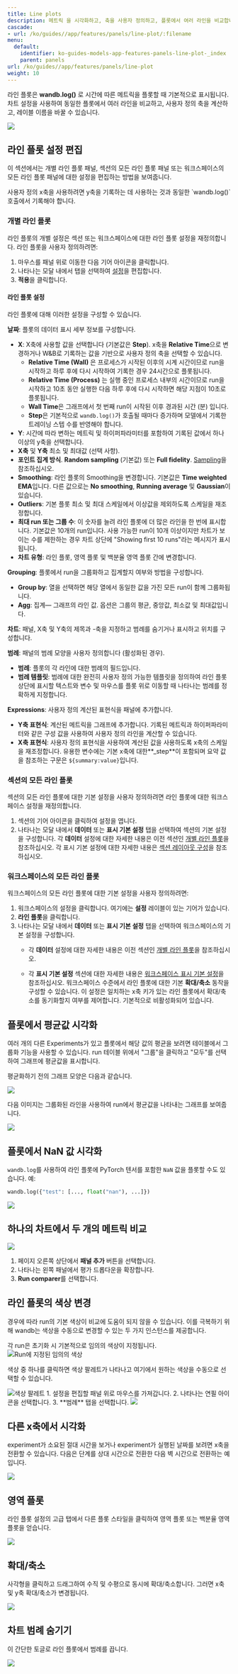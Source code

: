 ---
title: Line plots
description: 메트릭 을 시각화하고, 축을 사용자 정의하고, 플롯에서 여러 라인을 비교합니다.
cascade:
- url: /ko/guides//app/features/panels/line-plot/:filename
menu:
  default:
    identifier: ko-guides-models-app-features-panels-line-plot-_index
    parent: panels
url: /ko/guides//app/features/panels/line-plot
weight: 10
---

라인 플롯은 **wandb.log()** 로 시간에 따른 메트릭을 플롯할 때 기본적으로 표시됩니다. 차트 설정을 사용하여 동일한 플롯에서 여러 라인을 비교하고, 사용자 정의 축을 계산하고, 레이블 이름을 바꿀 수 있습니다.

<Frame>
    <img src="/images/app_ui/line_plot_example.png"  />
</Frame>

## 라인 플롯 설정 편집

이 섹션에서는 개별 라인 플롯 패널, 섹션의 모든 라인 플롯 패널 또는 워크스페이스의 모든 라인 플롯 패널에 대한 설정을 편집하는 방법을 보여줍니다.

<Note>
사용자 정의 x축을 사용하려면 y축을 기록하는 데 사용하는 것과 동일한 `wandb.log()` 호출에서 기록해야 합니다.
</Note>

### 개별 라인 플롯
라인 플롯의 개별 설정은 섹션 또는 워크스페이스에 대한 라인 플롯 설정을 재정의합니다. 라인 플롯을 사용자 정의하려면:

1. 마우스를 패널 위로 이동한 다음 기어 아이콘을 클릭합니다.
2. 나타나는 모달 내에서 탭을 선택하여 [설정](#line-plot-settings)을 편집합니다.
3. **적용**을 클릭합니다.

#### 라인 플롯 설정
라인 플롯에 대해 이러한 설정을 구성할 수 있습니다.

**날짜**: 플롯의 데이터 표시 세부 정보를 구성합니다.
* **X**: X축에 사용할 값을 선택합니다 (기본값은 **Step**). x축을 **Relative Time**으로 변경하거나 W&B로 기록하는 값을 기반으로 사용자 정의 축을 선택할 수 있습니다.
  * **Relative Time (Wall)** 은 프로세스가 시작된 이후의 시계 시간이므로 run을 시작하고 하루 후에 다시 시작하여 기록한 경우 24시간으로 플롯됩니다.
  * **Relative Time (Process)** 는 실행 중인 프로세스 내부의 시간이므로 run을 시작하고 10초 동안 실행한 다음 하루 후에 다시 시작하면 해당 지점이 10초로 플롯됩니다.
  * **Wall Time**은 그래프에서 첫 번째 run이 시작된 이후 경과된 시간 (분) 입니다.
  * **Step**은 기본적으로 `wandb.log()`가 호출될 때마다 증가하며 모델에서 기록한 트레이닝 스텝 수를 반영해야 합니다.
* **Y**: 시간에 따라 변하는 메트릭 및 하이퍼파라미터를 포함하여 기록된 값에서 하나 이상의 y축을 선택합니다.
* **X축** 및 **Y축** 최소 및 최대값 (선택 사항).
* **포인트 집계 방식**. **Random sampling** (기본값) 또는 **Full fidelity**. [Sampling](/ko/sampling)을 참조하십시오.
* **Smoothing**: 라인 플롯의 Smoothing을 변경합니다. 기본값은 **Time weighted EMA**입니다. 다른 값으로는 **No smoothing**, **Running average** 및 **Gaussian**이 있습니다.
* **Outliers**: 기본 플롯 최소 및 최대 스케일에서 이상값을 제외하도록 스케일을 재조정합니다.
* **최대 run 또는 그룹 수**: 이 숫자를 늘려 라인 플롯에 더 많은 라인을 한 번에 표시합니다. 기본값은 10개의 run입니다. 사용 가능한 run이 10개 이상이지만 차트가 보이는 수를 제한하는 경우 차트 상단에 "Showing first 10 runs"라는 메시지가 표시됩니다.
* **차트 유형**: 라인 플롯, 영역 플롯 및 백분율 영역 플롯 간에 변경합니다.

**Grouping**: 플롯에서 run을 그룹화하고 집계할지 여부와 방법을 구성합니다.
* **Group by**: 열을 선택하면 해당 열에서 동일한 값을 가진 모든 run이 함께 그룹화됩니다.
* **Agg**: 집계— 그래프의 라인 값. 옵션은 그룹의 평균, 중앙값, 최소값 및 최대값입니다.

**차트**: 패널, X축 및 Y축의 제목과 -축을 지정하고 범례를 숨기거나 표시하고 위치를 구성합니다.

**범례**: 패널의 범례 모양을 사용자 정의합니다 (활성화된 경우).
* **범례**: 플롯의 각 라인에 대한 범례의 필드입니다.
* **범례 템플릿**: 범례에 대한 완전히 사용자 정의 가능한 템플릿을 정의하여 라인 플롯 상단에 표시할 텍스트와 변수 및 마우스를 플롯 위로 이동할 때 나타나는 범례를 정확하게 지정합니다.

**Expressions**: 사용자 정의 계산된 표현식을 패널에 추가합니다.
* **Y축 표현식**: 계산된 메트릭을 그래프에 추가합니다. 기록된 메트릭과 하이퍼파라미터와 같은 구성 값을 사용하여 사용자 정의 라인을 계산할 수 있습니다.
* **X축 표현식**: 사용자 정의 표현식을 사용하여 계산된 값을 사용하도록 x축의 스케일을 재조정합니다. 유용한 변수에는 기본 x축에 대한\*\*_step\*\*이 포함되며 요약 값을 참조하는 구문은 `${summary:value}`입니다.

### 섹션의 모든 라인 플롯

섹션의 모든 라인 플롯에 대한 기본 설정을 사용자 정의하려면 라인 플롯에 대한 워크스페이스 설정을 재정의합니다.
1. 섹션의 기어 아이콘을 클릭하여 설정을 엽니다.
2. 나타나는 모달 내에서 **데이터** 또는 **표시 기본 설정** 탭을 선택하여 섹션의 기본 설정을 구성합니다. 각 **데이터** 설정에 대한 자세한 내용은 이전 섹션인 [개별 라인 플롯](#line-plot-settings)을 참조하십시오. 각 표시 기본 설정에 대한 자세한 내용은 [섹션 레이아웃 구성](/ko/../#configure-section-layout)을 참조하십시오.

### 워크스페이스의 모든 라인 플롯
워크스페이스의 모든 라인 플롯에 대한 기본 설정을 사용자 정의하려면:
1. 워크스페이스의 설정을 클릭합니다. 여기에는 **설정** 레이블이 있는 기어가 있습니다.
2. **라인 플롯**을 클릭합니다.
3. 나타나는 모달 내에서 **데이터** 또는 **표시 기본 설정** 탭을 선택하여 워크스페이스의 기본 설정을 구성합니다.
    - 각 **데이터** 설정에 대한 자세한 내용은 이전 섹션인 [개별 라인 플롯](#line-plot-settings)을 참조하십시오.

    - 각 **표시 기본 설정** 섹션에 대한 자세한 내용은 [워크스페이스 표시 기본 설정](/ko/../#configure-workspace-layout)을 참조하십시오. 워크스페이스 수준에서 라인 플롯에 대한 기본 **확대/축소** 동작을 구성할 수 있습니다. 이 설정은 일치하는 x축 키가 있는 라인 플롯에서 확대/축소를 동기화할지 여부를 제어합니다. 기본적으로 비활성화되어 있습니다.

## 플롯에서 평균값 시각화

여러 개의 다른 Experiments가 있고 플롯에서 해당 값의 평균을 보려면 테이블에서 그룹화 기능을 사용할 수 있습니다. run 테이블 위에서 "그룹"을 클릭하고 "모두"를 선택하여 그래프에 평균값을 표시합니다.

평균화하기 전의 그래프 모양은 다음과 같습니다.

<Frame>
    <img src="/images/app_ui/demo_precision_lines.png"  />
</Frame>

다음 이미지는 그룹화된 라인을 사용하여 run에서 평균값을 나타내는 그래프를 보여줍니다.

<Frame>
    <img src="/images/app_ui/demo_average_precision_lines.png"  />
</Frame>

## 플롯에서 NaN 값 시각화

`wandb.log`를 사용하여 라인 플롯에 PyTorch 텐서를 포함한 `NaN` 값을 플롯할 수도 있습니다. 예:

```python
wandb.log({"test": [..., float("nan"), ...]})
```

<Frame>
    <img src="/images/app_ui/visualize_nan.png"  />
</Frame>

## 하나의 차트에서 두 개의 메트릭 비교

<Frame>
    <img src="/images/app_ui/visualization_add.gif"  />
</Frame>

1. 페이지 오른쪽 상단에서 **패널 추가** 버튼을 선택합니다.
2. 나타나는 왼쪽 패널에서 평가 드롭다운을 확장합니다.
3. **Run comparer**를 선택합니다.

## 라인 플롯의 색상 변경

경우에 따라 run의 기본 색상이 비교에 도움이 되지 않을 수 있습니다. 이를 극복하기 위해 wandb는 색상을 수동으로 변경할 수 있는 두 가지 인스턴스를 제공합니다.

<Tabs>
<Tab title="Run 테이블에서">
각 run은 초기화 시 기본적으로 임의의 색상이 지정됩니다.

  <Frame>
    <img src="/images/app_ui/line_plots_run_table_random_colors.png" alt="Run에 지정된 임의의 색상"  />
</Frame>

  색상 중 하나를 클릭하면 색상 팔레트가 나타나고 여기에서 원하는 색상을 수동으로 선택할 수 있습니다.

  <Frame>
    <img src="/images/app_ui/line_plots_run_table_color_palette.png" alt="색상 팔레트"  />
</Frame>
</Tab>
<Tab title="차트 범례 설정에서">
1. 설정을 편집할 패널 위로 마우스를 가져갑니다.
2. 나타나는 연필 아이콘을 선택합니다.
3. **범례** 탭을 선택합니다.

<Frame>
    <img src="/images/app_ui/plot_style_line_plot_legend.png"  />
</Frame>
</Tab>
</Tabs>

## 다른 x축에서 시각화

experiment가 소요된 절대 시간을 보거나 experiment가 실행된 날짜를 보려면 x축을 전환할 수 있습니다. 다음은 단계를 상대 시간으로 전환한 다음 벽 시간으로 전환하는 예입니다.

<Frame>
    <img src="/images/app_ui/howto_use_relative_time_or_wall_time.gif"  />
</Frame>

## 영역 플롯

라인 플롯 설정의 고급 탭에서 다른 플롯 스타일을 클릭하여 영역 플롯 또는 백분율 영역 플롯을 얻습니다.

<Frame>
    <img src="/images/app_ui/line_plots_area_plots.gif"  />
</Frame>

## 확대/축소

사각형을 클릭하고 드래그하여 수직 및 수평으로 동시에 확대/축소합니다. 그러면 x축 및 y축 확대/축소가 변경됩니다.

<Frame>
    <img src="/images/app_ui/line_plots_zoom.gif"  />
</Frame>

## 차트 범례 숨기기

이 간단한 토글로 라인 플롯에서 범례를 끕니다.

<Frame>
    <img src="/images/app_ui/demo_hide_legend.gif"  />
</Frame>
